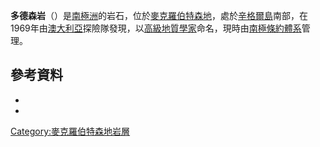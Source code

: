 {{Coord|69|55|S|68|25|E|source:GNIS|display=title}}

'''多德森岩'''（{{lang-en|Dodson Rocks}}）是[[南極洲|南極洲]]的岩石，位於[[麥克羅伯特森地|麥克羅伯特森地]]，處於[[辛格爾島|辛格爾島]]南部，在1969年由[[澳大利亞|澳大利亞]]探險隊發現，以[[地質學家|高級地質學家]]命名，現時由[[南極條約體系|南極條約體系]]管理。

==參考資料==
*{{cite gnis | type = antarid | id = 3941| name = Dodson Rocks| accessdate = 2012-01-22}}
*{{usgs-gazetteer|id=3941}}

{{DEFAULTSORT:Dodson Rocks}}
[[Category:麥克羅伯特森地岩層|Category:麥克羅伯特森地岩層]]


{{MacRobertsonLand-geo-stub}}